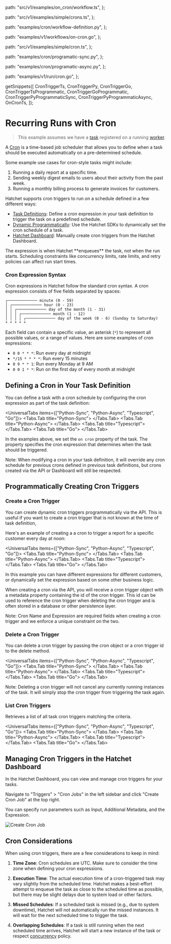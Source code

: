 
  path: "src/v1/examples/on_cron/workflow.ts",
};

  path: "src/v1/examples/simple/crons.ts",
};

  path: "examples/cron/workflow-definition.py",
};

  path: "examples/v1/workflows/on-cron.go",
};

  path: "src/v1/examples/simple/cron.ts",
};

  path: "examples/cron/programatic-sync.py",
};

  path: "examples/cron/programatic-async.py",
};

  path: "examples/v1/run/cron.go",
};

  getSnippets([
    CronTriggerTs,
    CronTriggerPy,
    CronTriggerGo,
    CronTriggerTsProgrammatic,
    CronTriggerGoProgrammatic,
    CronTriggerPyProgrammaticSync,
    CronTriggerPyProgrammaticAsync,
    OnCronTs,
  ]);

# Recurring Runs with Cron

> This example assumes we have a [task](./your-first-task.mdx) registered on a running [worker](./workers.mdx).

A [Cron](https://en.wikipedia.org/wiki/Cron) is a time-based job scheduler that allows you to define when a task should be executed automatically on a pre-determined schedule.

Some example use cases for cron-style tasks might include:

1. Running a daily report at a specific time.
2. Sending weekly digest emails to users about their activity from the past week.
3. Running a monthly billing process to generate invoices for customers.

Hatchet supports cron triggers to run on a schedule defined in a few different ways:

- [Task Definitions](./cron-runs.mdx#defining-a-cron-in-your-task-definition): Define a cron expression in your task definition to trigger the task on a predefined schedule.
- [Dynamic Programmatically](./cron-runs.mdx#programmatically-creating-cron-triggers): Use the Hatchet SDKs to dynamically set the cron schedule of a task.
- [Hatchet Dashboard](./cron-runs.mdx#managing-cron-jobs-in-the-hatchet-dashboard): Manually create cron triggers from the Hatchet Dashboard.

<Callout type="warning">
  The expression is when Hatchet **enqueues** the task, not when the run
  starts. Scheduling constraints like concurrency limits, rate limits, and retry
  policies can affect run start times.
</Callout>

### Cron Expression Syntax

Cron expressions in Hatchet follow the standard cron syntax. A cron expression consists of five fields separated by spaces:

```
┌───────────── minute (0 - 59)
│ ┌───────────── hour (0 - 23)
│ │ ┌───────────── day of the month (1 - 31)
│ │ │ ┌───────────── month (1 - 12)
│ │ │ │ ┌───────────── day of the week (0 - 6) (Sunday to Saturday)
* * * * *
```

Each field can contain a specific value, an asterisk (`*`) to represent all possible values, or a range of values. Here are some examples of cron expressions:

- `0 0 * * *`: Run every day at midnight
- `*/15 * * * *`: Run every 15 minutes
- `0 9 * * 1`: Run every Monday at 9 AM
- `0 0 1 * *`: Run on the first day of every month at midnight

## Defining a Cron in Your Task Definition

You can define a task with a cron schedule by configuring the cron expression as part of the task definition:

<UniversalTabs items={["Python-Sync", "Python-Async", "Typescript", "Go"]}>
  <Tabs.Tab title="Python-Sync">
    <GithubSnippet
      src={CronTriggerPy}
      target="Workflow Definition Cron Trigger"
    />
  </Tabs.Tab>
  <Tabs.Tab title="Python-Async">
    <GithubSnippet
      src={CronTriggerPy}
      target="Workflow Definition Cron Trigger"
    />
  </Tabs.Tab>
  <Tabs.Tab title="Typescript">
    <GithubSnippet src={OnCronTs} target="Run Workflow on Cron" />
  </Tabs.Tab>
  <Tabs.Tab title="Go">
    <GithubSnippet
      src={CronTriggerGo}
      target="Workflow Definition Cron Trigger"
    />
  </Tabs.Tab>
</UniversalTabs>

In the examples above, we set the `on cron` property of the task. The property specifies the cron expression that determines when the task should be triggered.

<Callout>
  Note: When modifying a cron in your task definition, it will override any
  cron schedule for previous crons defined in previous task definitions, but
  crons created via the API or Dashboard will still be respected.
</Callout>

## Programmatically Creating Cron Triggers

### Create a Cron Trigger

You can create dynamic cron triggers programmatically via the API. This is useful if you want to create a cron trigger that is not known at the time of task definition,

Here's an example of creating a a cron to trigger a report for a specific customer every day at noon:

<UniversalTabs items={["Python-Sync", "Python-Async", "Typescript", "Go"]}>
  <Tabs.Tab title="Python-Sync">
    <GithubSnippet src={CronTriggerPyProgrammaticSync} target="Create" />
  </Tabs.Tab>
  <Tabs.Tab title="Python-Async">
    <GithubSnippet src={CronTriggerPyProgrammaticAsync} target="Create" />
  </Tabs.Tab>
  <Tabs.Tab title="Typescript">
    <GithubSnippet src={CronTriggerTsProgrammatic} target="Create" />
  </Tabs.Tab>
  <Tabs.Tab title="Go">
    <GithubSnippet src={CronTriggerGoProgrammatic} target="Create" />
  </Tabs.Tab>
</UniversalTabs>

In this example you can have different expressions for different customers, or dynamically set the expression based on some other business logic.

When creating a cron via the API, you will receive a cron trigger object with a metadata property containing the id of the cron trigger. This id can be used to reference the cron trigger when deleting the cron trigger and is often stored in a database or other persistence layer.

<Callout>
  Note: Cron Name and Expression are required fields when creating a cron
  trigger and we enforce a unique constraint on the two.
</Callout>

### Delete a Cron Trigger

You can delete a cron trigger by passing the cron object or a cron trigger id to the delete method.

<UniversalTabs items={["Python-Sync", "Python-Async", "Typescript", "Go"]}>
  <Tabs.Tab title="Python-Sync">
    <GithubSnippet src={CronTriggerPyProgrammaticSync} target="Delete" />
  </Tabs.Tab>
  <Tabs.Tab title="Python-Async">
    <GithubSnippet src={CronTriggerPyProgrammaticAsync} target="Delete" />
  </Tabs.Tab>
  <Tabs.Tab title="Typescript">
    <GithubSnippet src={CronTriggerTsProgrammatic} target="Delete" />
  </Tabs.Tab>
  <Tabs.Tab title="Go">
    <GithubSnippet src={CronTriggerGoProgrammatic} target="Delete" />
  </Tabs.Tab>
</UniversalTabs>

<Callout>
  Note: Deleting a cron trigger will not cancel any currently running instances
  of the task. It will simply stop the cron trigger from triggering the
  task again.
</Callout>

### List Cron Triggers

Retrieves a list of all task cron triggers matching the criteria.

<UniversalTabs items={["Python-Sync", "Python-Async", "Typescript", "Go"]}>
  <Tabs.Tab title="Python-Sync">
    <GithubSnippet src={CronTriggerPyProgrammaticSync} target="List" />
  </Tabs.Tab>
  <Tabs.Tab title="Python-Async">
    <GithubSnippet src={CronTriggerPyProgrammaticAsync} target="List" />
  </Tabs.Tab>
  <Tabs.Tab title="Typescript">
    <GithubSnippet src={CronTriggerTsProgrammatic} target="List" />
  </Tabs.Tab>
  <Tabs.Tab title="Go">
    <GithubSnippet src={CronTriggerGoProgrammatic} target="List" />
  </Tabs.Tab>
</UniversalTabs>

## Managing Cron Triggers in the Hatchet Dashboard

In the Hatchet Dashboard, you can view and manage cron triggers for your tasks.

Navigate to "Triggers" > "Cron Jobs" in the left sidebar and click "Create Cron Job" at the top right.

You can specify run parameters such as Input, Additional Metadata, and the Expression.

![Create Cron Job](../../public/cron-dash.gif)

## Cron Considerations

When using cron triggers, there are a few considerations to keep in mind:

1. **Time Zone**: Cron schedules are UTC. Make sure to consider the time zone when defining your cron expressions.

2. **Execution Time**: The actual execution time of a cron-triggered task may vary slightly from the scheduled time. Hatchet makes a best-effort attempt to enqueue the task as close to the scheduled time as possible, but there may be slight delays due to system load or other factors.

3. **Missed Schedules**: If a scheduled task is missed (e.g., due to system downtime), Hatchet will not automatically run the missed instances. It will wait for the next scheduled time to trigger the task.

4. **Overlapping Schedules**: If a task is still running when the next scheduled time arrives, Hatchet will start a new instance of the task or respect [concurrency](../concurrency/overview.mdx) policy.

